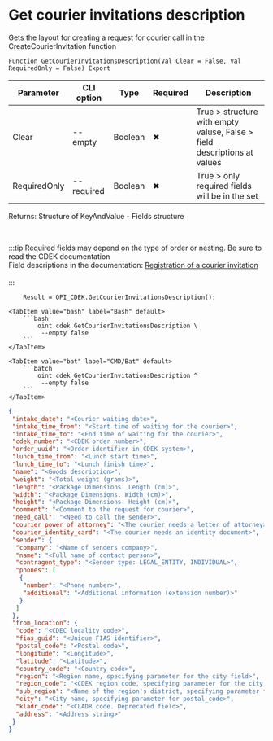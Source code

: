 ﻿---
sidebar_position: 7
---


# Get courier invitations description
 Gets the layout for creating a request for courier call in the CreateCourierInvitation function



`Function GetCourierInvitationsDescription(Val Clear = False, Val RequiredOnly = False) Export`

  | Parameter | CLI option | Type | Required | Description |
  |-|-|-|-|-|
  | Clear | --empty | Boolean | &#x2716; | True > structure with empty valuse, False > field descriptions at values |
  | RequiredOnly | --required | Boolean | &#x2716; | True > only required fields will be in the set |

  
  Returns:  Structure of KeyAndValue - Fields structure

<br/>

:::tip
Required fields may depend on the type of order or nesting. Be sure to read the CDEK documentation<br/>
Field descriptions in the documentation: [Registration of a courier invitation](https://api-docs.cdek.ru/33828859.html)<br/>
<br/>
:::
<br/>


```bsl title="1C:Enterprise/OneScript code example"
    Result = OPI_CDEK.GetCourierInvitationsDescription();
```
 

 <Tabs>
  
    <TabItem value="bash" label="Bash" default>
        ```bash
            oint cdek GetCourierInvitationsDescription \
             --empty false
        ```
    </TabItem>
  
    <TabItem value="bat" label="CMD/Bat" default>
        ```batch
            oint cdek GetCourierInvitationsDescription ^
             --empty false
        ```
    </TabItem>
</Tabs>


```json title="Result"
{
 "intake_date": "<Courier waiting date>",
 "intake_time_from": "<Start time of waiting for the courier>",
 "intake_time_to": "<End time of waiting for the courier>",
 "cdek_number": "<CDEK order number>",
 "order_uuid": "<Order identifier in CDEK system>",
 "lunch_time_from": "<Lunch start time>",
 "lunch_time_to": "<Lunch finish time>",
 "name": "<Goods description>",
 "weight": "<Total weight (grams)>",
 "length": "<Package Dimensions. Length (cm)>",
 "width": "<Package Dimensions. Width (cm)>",
 "height": "<Package Dimensions. Height (cm)>",
 "comment": "<Comment to the request for courier>",
 "need_call": "<Need to call the sender>",
 "courier_power_of_attorney": "<The courier needs a letter of attorney>",
 "courier_identity_card": "<The courier needs an identity document>",
 "sender": {
  "company": "<Name of senders company>",
  "name": "<Full name of contact person>",
  "contragent_type": "<Sender type: LEGAL_ENTITY, INDIVIDUAL>",
  "phones": [
   {
    "number": "<Phone number>",
    "additional": "<Additional information (extension number)>"
   }
  ]
 },
 "from_location": {
  "code": "<CDEC locality code>",
  "fias_guid": "<Unique FIAS identifier>",
  "postal_code": "<Postal code>",
  "longitude": "<Longitude>",
  "latitude": "<Latitude>",
  "country_code": "<Country code>",
  "region": "<Region name, specifying parameter for the city field>",
  "region_code": "<CDEK region code, specifying parameter for the city field>",
  "sub_region": "<Name of the region's district, specifying parameter for the region field>",
  "city": "<City name, specifying parameter for postal_code>",
  "kladr_code": "<CLADR code. Deprecated field>",
  "address": "<Address string>"
 }
}
```
